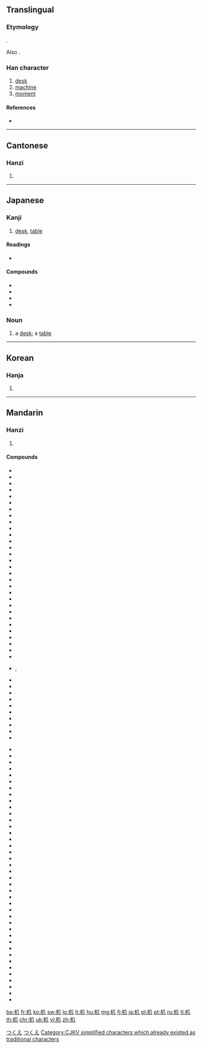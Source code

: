 {{also|機}}
==Translingual==
{{stroke order}}
{{ja-forms|机[[機]]|机|机[[機]]}}

===Etymology===
{{Han compound|木|几|c1=s|c2=p|ls=psc}}.

Also {{Han simp|機|f=幾|t=几}}.

===Han character===
{{Han char|rn=75|rad=木|as=02|sn=6|four=4791<sub>0</sub>|canj=木竹弓 (DHN)|ids=⿰[[木]][[几]]}}

# [[desk]]
# [[machine]]
# [[moment]]

====References====
* {{Han ref|kx=0510.120|dkj=14435|hdz=21155.040|uh=673A|ud=26426|bh=C9F3|bd=51699}}

----

==Cantonese==

===Hanzi===
{{yue-hanzi|jyut=gei1|y=gei1|tra=機}}

# {{defn|lang=yue|sort=木02}}

----

==Japanese==

===Kanji===
{{ja-kanji|grade=6|rs=木02}}

# [[desk]], [[table]]

====Readings====
* {{ja-readings|on=[[き]] ([[ki]])|kun=[[つくえ]] ([[tsukue]])}}

====Compounds====
* {{l|ja|sc=Jpan|机下|tr=きか, kika}}
* {{l|ja|sc=Jpan|机上|tr=きじょう, kijō}}
* {{l|ja|sc=Jpan|机辺|tr=きへん, kihen}}
* {{l|ja|sc=Jpan|経机|tr=きょうつくえ, kyōtsukue}}

===Noun===
{{ja-noun|つくえ}}

# a [[desk]]; a [[table]]

[[Category:1000 Japanese basic words|つくえ]]
[[Category:ja:Furniture|つくえ]]
----

==Korean==

===Hanja===
{{ko-hanja|hangeul=[[궤]]|eumhun=|rv=gwe|mr=kwe|y=kwey}}

# {{defn|lang=ko|sort=木02}}

----

==Mandarin==

===Hanzi===
{{cmn-hanzi|tra=機|pin=[[chéng]] ([[cheng2]]), [[jī]] ([[ji1]]), [[tīng]] ([[ting1]])|wg=ch'eng<sup>2</sup>, chi<sup>1</sup>, t'ing<sup>1</sup>}}

# {{defn|lang=cmn|sort=木02}}

====Compounds====
{{top2}}
* {{l|cmn|机变|tr=jībiàn}}
* {{l|cmn|机播}}
* {{l|cmn|机不可失}}
* {{l|cmn|机舱|tr=jīcāng}}
* {{l|cmn|机场|tr=jīchǎng}}
* {{l|cmn|机车|tr=jīchē}}
* {{l|cmn|机床|tr=jīchuáng}}
* {{l|cmn|机电}}
* {{l|cmn|机动|tr=jīdòng}}
* {{l|cmn|机动车}}
* {{l|cmn|机帆船}}
* {{l|cmn|机房}}
* {{l|cmn|机锋}}
* {{l|cmn|机腹降落}}
* {{l|cmn|机耕}}
* {{l|cmn|机工}}
* {{l|cmn|机构|tr=jīgòu}}
* {{l|cmn|机关|tr=jīguān}}
* {{l|cmn|机关报}}
* {{l|cmn|机关刊物}}
* {{l|cmn|机关枪|tr=jīguānqiāng}}
* {{l|cmn|机徽}}
* {{l|cmn|机会|tr=jīhuì}}
* {{l|cmn|机会主义}}
* {{l|cmn|机件}}
* {{l|cmn|机井}}
* {{l|cmn|机警}}
* {{l|cmn|机具}}
* {{l|cmn|机理}}
* {{l|cmn|机灵|tr=jīlíng}}
* {{l|cmn|机灵鬼}}, {{l|cmn|机灵鬼儿}}
* {{l|cmn|机米}}
* {{l|cmn|机密|tr=jīmì}}
* {{l|cmn|机敏|tr=jīmǐn}}
* {{l|cmn|机谋|tr=jīmóu}}
* {{l|cmn|机能}}
* {{l|cmn|机票|tr=jīpiào}}
* {{l|cmn|机器|tr=jīqì}}
* {{l|cmn|机器翻译}}
* {{l|cmn|机器脚踏车}}
* {{l|cmn|机器人|tr=jīqìrén}}
{{mid2}}
* {{l|cmn|机器油}}
* {{l|cmn|机枪|tr=jīqiāng}}
* {{l|cmn|机巧}}
* {{l|cmn|机群}}
* {{l|cmn|机手}}
* {{l|cmn|机体}}
* {{l|cmn|机务}}
* {{l|cmn|机务段}}
* {{l|cmn|机械|tr=jīxiè}}
* {{l|cmn|机械化|tr=jīxièhuà}}
* {{l|cmn|机械化部队}}
* {{l|cmn|机械利益}}
* {{l|cmn|机械论}}
* {{l|cmn|机械人|tr=jīxièrén}}
* {{l|cmn|机械手}}
* {{l|cmn|机械唯物主义}}
* {{l|cmn|机械效率}}
* {{l|cmn|机械运动}}
* {{l|cmn|机心}}
* {{l|cmn|机型}}
* {{l|cmn|机修}}
* {{l|cmn|机绣}}
* {{l|cmn|机要}}
* {{l|cmn|机翼}}
* {{l|cmn|机宜}}
* {{l|cmn|机油}}
* {{l|cmn|机遇|tr=jīyù}}
* {{l|cmn|机缘}}
* {{l|cmn|机运}}
* {{l|cmn|机长|tr=jīzhǎng}}
* {{l|cmn|机织}}
* {{l|cmn|机制|tr=jīzhì}}
* {{l|cmn|机智|tr=jīzhì}}
* {{l|cmn|机杼}}
* {{l|cmn|机子}}
* {{l|cmn|机组}}
* {{l|cmn|手机|tr=shǒujī}}
* {{l|cmn|贴标机|tr=tiēbiāojī||marker pen}}
* {{l|cmn|玄机|tr=xuánjī}}
* {{l|cmn|照相机|tr=zhàoxiàngjī}}
{{bottom}}

[[Category:CJKV simplified characters which already existed as traditional characters]]

[[be:机]]
[[fr:机]]
[[ko:机]]
[[sw:机]]
[[lo:机]]
[[lt:机]]
[[hu:机]]
[[mg:机]]
[[fj:机]]
[[ja:机]]
[[pl:机]]
[[pt:机]]
[[ru:机]]
[[tl:机]]
[[th:机]]
[[chr:机]]
[[uk:机]]
[[vi:机]]
[[zh:机]]